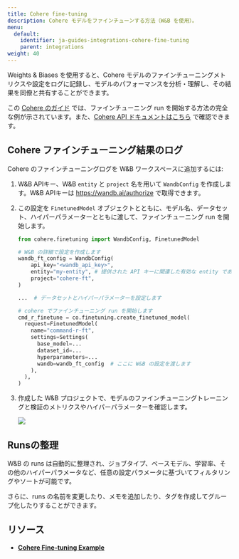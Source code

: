 ```yaml
---
title: Cohere fine-tuning
description: Cohere モデルをファインチューンする方法（W&B を使用）。
menu:
  default:
    identifier: ja-guides-integrations-cohere-fine-tuning
    parent: integrations
weight: 40
---
```


Weights & Biases を使用すると、Cohere モデルのファインチューニングメトリクスや設定をログに記録し、モデルのパフォーマンスを分析・理解し、その結果を同僚と共有することができます。

この [Cohere のガイド](https://docs.cohere.com/page/convfinqa-finetuning-wandb) では、ファインチューニング run を開始する方法の完全な例が示されています。また、[Cohere API ドキュメントはこちら](https://docs.cohere.com/reference/createfinetunedmodel#request.body.settings.wandb) で確認できます。

## Cohere ファインチューニング結果のログ

Cohere のファインチューニングログを W&B ワークスペースに追加するには:

1. W&B APIキー、W&B `entity` と `project` 名を用いて `WandbConfig` を作成します。W&B APIキーは https://wandb.ai/authorize で取得できます。

2. この設定を `FinetunedModel` オブジェクトとともに、モデル名、データセット、ハイパーパラメーターとともに渡して、ファインチューニング run を開始します。

    ```python
    from cohere.finetuning import WandbConfig, FinetunedModel

    # W&B の詳細で設定を作成します
    wandb_ft_config = WandbConfig(
        api_key="<wandb_api_key>",
        entity="my-entity", # 提供された API キーに関連した有効な entity である必要があります
        project="cohere-ft",
    )

    ...  # データセットとハイパーパラメーターを設定します

    # cohere でファインチューニング run を開始します
    cmd_r_finetune = co.finetuning.create_finetuned_model(
      request=FinetunedModel(
        name="command-r-ft",
        settings=Settings(
          base_model=...
          dataset_id=...
          hyperparameters=...
          wandb=wandb_ft_config  # ここに W&B の設定を渡します
        ),
      ),
    )
    ```

3. 作成した W&B プロジェクトで、モデルのファインチューニングトレーニングと検証のメトリクスやハイパーパラメーターを確認します。

    <Frame>
    <img src="/images/integrations/cohere_ft.png"  />
</Frame>


## Runsの整理

W&B の runs は自動的に整理され、ジョブタイプ、ベースモデル、学習率、その他のハイパーパラメータなど、任意の設定パラメータに基づいてフィルタリングやソートが可能です。

さらに、runs の名前を変更したり、メモを追加したり、タグを作成してグループ化したりすることができます。

## リソース

* **[Cohere Fine-tuning Example](https://github.com/cohere-ai/notebooks/blob/kkt_ft_cookbooks/notebooks/finetuning/convfinqa_finetuning_wandb.ipynb)**